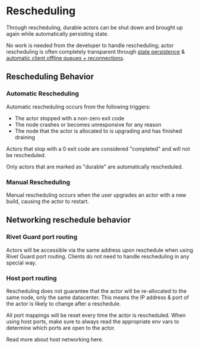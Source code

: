 
# Rescheduling

Through rescheduling, durable actors can be shut down and brought up again while
automatically persisting state.

No work is needed from the developer to handle rescheduling; actor rescheduling
is often completely transparent through [state persistence](/docs/state) & [automatic client offline queues + reconnections](/docs/connections).

## Rescheduling Behavior

### Automatic Rescheduling

Automatic rescheduling occurs from the following triggers:

- The actor stopped with a non-zero exit code
- The node crashes or becomes unresponsive for any reason
- The node that the actor is allocated to is upgrading and has finished draining

Actors that stop with a 0 exit code are considered "completed" and will not be rescheduled.

Only actors that are marked as "durable" are automatically rescheduled.

### Manual Rescheduling

Manual rescheduling occurs when the user upgrades an actor with a new build, causing the actor to restart.

## Networking reschedule behavior

### Rivet Guard port routing

Actors will be accessible via the same address upon reschedule when using Rivet
Guard port routing. Clients do not need to handle rescheduling in any special
way.

### Host port routing

Rescheduling does not guarantee that the actor will be re-allocated to the same
node, only the same datacenter. This means the IP address & port of the actor
is likely to change after a reschedule.

All port mappings will be reset every time the actor is rescheduled. When using host ports, make sure to
always read the appropriate env vars to determine which ports are open to the actor.

Read more about host networking <Link href='/docs/networking'>here</Link>.
